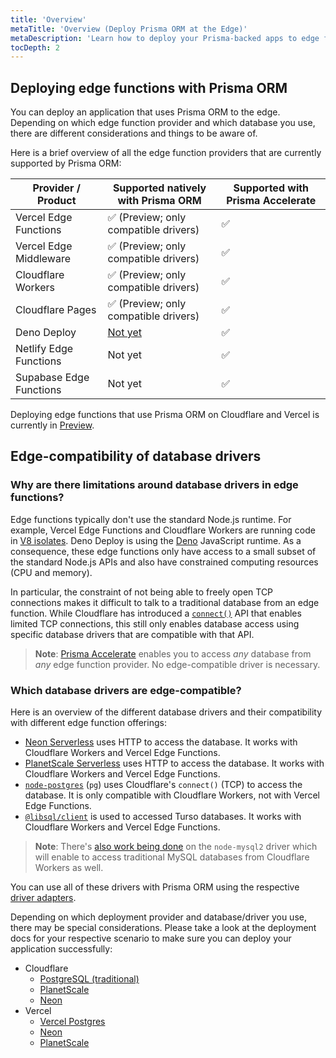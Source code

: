 ```yaml
---
title: 'Overview'
metaTitle: 'Overview (Deploy Prisma ORM at the Edge)'
metaDescription: 'Learn how to deploy your Prisma-backed apps to edge functions like Cloudflare Workers or Vercel Edge Functions'
tocDepth: 2
---
```


## Deploying edge functions with Prisma ORM

You can deploy an application that uses Prisma ORM to the edge. Depending on which edge function provider and which database you use, there are different considerations and things to be aware of.

Here is a brief overview of all the edge function providers that are currently supported by Prisma ORM:

| Provider / Product      | Supported natively with Prisma ORM                      | Supported with Prisma Accelerate |
| ----------------------- | ------------------------------------------------------- | -------------------------------- |
| Vercel Edge Functions   | ✅ (Preview; only compatible drivers)                   | ✅                               |
| Vercel Edge Middleware  | ✅ (Preview; only compatible drivers)                   | ✅                               |
| Cloudflare Workers      | ✅ (Preview; only compatible drivers)                   | ✅                               |
| Cloudflare Pages        | ✅ (Preview; only compatible drivers)                   | ✅                               |
| Deno Deploy             | [Not yet](https://github.com/prisma/prisma/issues/2452) | ✅                               |
| Netlify Edge Functions  | Not yet                                                 | ✅                               |
| Supabase Edge Functions | Not yet                                                 | ✅                               |

Deploying edge functions that use Prisma ORM on Cloudflare and Vercel is currently in [Preview](/orm/more/releases#preview).

## Edge-compatibility of database drivers

### Why are there limitations around database drivers in edge functions?

Edge functions typically don't use the standard Node.js runtime. For example, Vercel Edge Functions and Cloudflare Workers are running code in [V8 isolates](https://v8docs.nodesource.com/node-0.8/d5/dda/classv8_1_1_isolate.html). Deno Deploy is using the [Deno](https://deno.com/) JavaScript runtime. As a consequence, these edge functions only have access to a small subset of the standard Node.js APIs and also have constrained computing resources (CPU and memory).

In particular, the constraint of not being able to freely open TCP connections makes it difficult to talk to a traditional database from an edge function. While Cloudflare has introduced a [`connect()`](https://developers.cloudflare.com/workers/runtime-apis/tcp-sockets/) API that enables limited TCP connections, this still only enables database access using specific database drivers that are compatible with that API.

> **Note**: [Prisma Accelerate](/accelerate) enables you to access _any_ database from _any_ edge function provider. No edge-compatible driver is necessary.

### Which database drivers are edge-compatible?

Here is an overview of the different database drivers and their compatibility with different edge function offerings:

- [Neon Serverless](https://neon.tech/docs/serverless/serverless-driver) uses HTTP to access the database. It works with Cloudflare Workers and Vercel Edge Functions.
- [PlanetScale Serverless](https://planetscale.com/docs/tutorials/planetscale-serverless-driver) uses HTTP to access the database. It works with Cloudflare Workers and Vercel Edge Functions.
- [`node-postgres`](https://node-postgres.com/) (`pg`) uses Cloudflare's `connect()` (TCP) to access the database. It is only compatible with Cloudflare Workers, not with Vercel Edge Functions.
- [`@libsql/client`](https://github.com/tursodatabase/libsql-client-ts) is used to accessed Turso databases. It works with Cloudflare Workers and Vercel Edge Functions.

> **Note**: There's [also work being done](https://github.com/sidorares/node-mysql2/pull/2289) on the `node-mysql2` driver which will enable to access traditional MySQL databases from Cloudflare Workers as well.

You can use all of these drivers with Prisma ORM using the respective [driver adapters](/orm/overview/databases/database-drivers).

Depending on which deployment provider and database/driver you use, there may be special considerations. Please take a look at the deployment docs for your respective scenario to make sure you can deploy your application successfully:

- Cloudflare
  - [PostgreSQL (traditional)](/orm/prisma-client/deployment/edge/deploy-to-cloudflare#postgresql-traditional)
  - [PlanetScale](/orm/prisma-client/deployment/edge/deploy-to-cloudflare#planetscale)
  - [Neon](/orm/prisma-client/deployment/edge/deploy-to-cloudflare#neon)
- Vercel
  - [Vercel Postgres](/orm/prisma-client/deployment/edge/deploy-to-vercel#vercel-postgres)
  - [Neon](/orm/prisma-client/deployment/edge/deploy-to-vercel#neon)
  - [PlanetScale](/orm/prisma-client/deployment/edge/deploy-to-vercel#planetscale)
